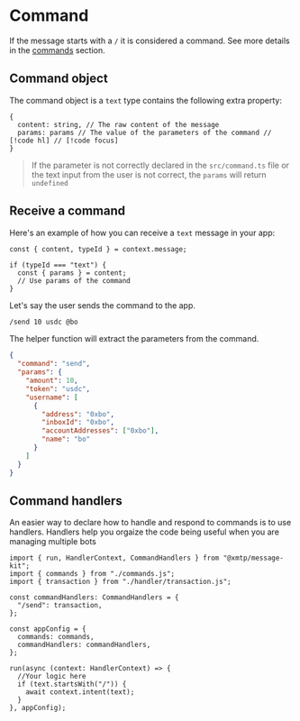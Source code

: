 # Command

If the message starts with a `/` it is considered a command. See more details in the [commands](/concepts/commands) section.

## Command object

The command object is a `text` type contains the following extra property:

```tsx
{
  content: string, // The raw content of the message
  params: params // The value of the parameters of the command // [!code hl] // [!code focus]
}
```

> If the parameter is not correctly declared in the `src/command.ts` file or the text input from the user is not correct, the `params` will return `undefined`

## Receive a command

Here's an example of how you can receive a `text` message in your app:

```tsx
const { content, typeId } = context.message;

if (typeId === "text") {
  const { params } = content;
  // Use params of the command
}
```

Let's say the user sends the command to the app.

```bash [cmd]
/send 10 usdc @bo
```

The helper function will extract the parameters from the command.

```json [params]
{
  "command": "send",
  "params": {
    "amount": 10,
    "token": "usdc",
    "username": [
      {
        "address": "0xbo",
        "inboxId": "0xbo",
        "accountAddresses": ["0xbo"],
        "name": "bo"
      }
    ]
  }
}
```

## Command handlers

An easier way to declare how to handle and respond to commands is to use handlers. Handlers help you orgaize the code being useful when you are managing multiple bots

```tsx
import { run, HandlerContext, CommandHandlers } from "@xmtp/message-kit";
import { commands } from "./commands.js";
import { transaction } from "./handler/transaction.js";

const commandHandlers: CommandHandlers = {
  "/send": transaction,
};

const appConfig = {
  commands: commands,
  commandHandlers: commandHandlers,
};

run(async (context: HandlerContext) => {
  //Your logic here
  if (text.startsWith("/")) {
    await context.intent(text);
  }
}, appConfig);
```
